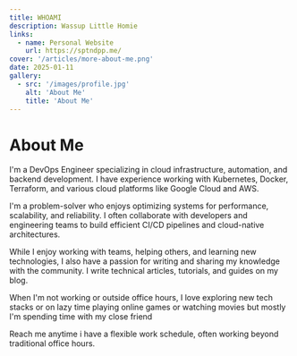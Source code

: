 ```yaml
---
title: WHOAMI
description: Wassup Little Homie
links:
  - name: Personal Website
    url: https://sptndpp.me/
cover: '/articles/more-about-me.png'
date: 2025-01-11
gallery:
  - src: '/images/profile.jpg'
    alt: 'About Me'
    title: 'About Me'
---
```

# About Me
I'm a DevOps Engineer specializing in cloud infrastructure, automation, and backend development. I have experience working with Kubernetes, Docker, Terraform, and various cloud platforms like Google Cloud and AWS.

I'm a problem-solver who enjoys optimizing systems for performance, scalability, and reliability. I often collaborate with developers and engineering teams to build efficient CI/CD pipelines and cloud-native architectures.

While I enjoy working with teams, helping others, and learning new technologies, I also have a passion for writing and sharing my knowledge with the community. I write technical articles, tutorials, and guides on my blog.

When I'm not working or outside office hours, I love exploring new tech stacks or on lazy time playing online games or watching movies but mostly I'm spending time with my close friend

Reach me anytime i have a flexible work schedule, often working beyond traditional office hours.